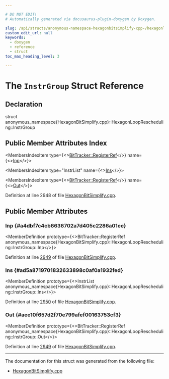 ```yaml
---

# DO NOT EDIT!
# Automatically generated via docusaurus-plugin-doxygen by Doxygen.

slug: /api/structs/anonymous-namespace-hexagonbitsimplify-cpp-/hexagonlooprescheduling/instrgroup
custom_edit_url: null
keywords:
  - doxygen
  - reference
  - struct
toc_max_heading_level: 3

---
```





# The `InstrGroup` Struct Reference

<DoxygenPage pluginConfig={pluginConfig}>



## Declaration

<CodeBlock>struct anonymous_namespace{HexagonBitSimplify.cpp}::HexagonLoopRescheduling::InstrGroup</CodeBlock>

## Public Member Attributes Index

<MembersIndex>

<MembersIndexItem
  type={<><a href="/docs/api/structs/llvm/bittracker/registerref">BitTracker::RegisterRef</a></>}
  name={<><a href="#a4dbf7c4cb6636702a7d405c2286a01ee">Inp</a></>}>
</MembersIndexItem>

<MembersIndexItem
  type="InstrList"
  name={<><a href="#ad5a8719701832633898c0af0a1932fed">Ins</a></>}>
</MembersIndexItem>

<MembersIndexItem
  type={<><a href="/docs/api/structs/llvm/bittracker/registerref">BitTracker::RegisterRef</a></>}
  name={<><a href="#aee10f657d2f70e799afef00163753cf3">Out</a></>}>
</MembersIndexItem>

</MembersIndex>


Definition at line 2948 of file <a href="/docs/api/files/lib/lib/target/lib/target/hexagon/hexagonbitsimplify-cpp">HexagonBitSimplify.cpp</a>.

<SectionDefinition>

## Public Member Attributes

### Inp {#a4dbf7c4cb6636702a7d405c2286a01ee}

<MemberDefinition
  prototype={<>BitTracker::RegisterRef anonymous&#95;namespace&#123;HexagonBitSimplify.cpp&#125;::HexagonLoopRescheduling::InstrGroup::Inp</>}>

Definition at line <a href="/docs/api/files/lib/lib/target/lib/target/hexagon/hexagonbitsimplify-cpp/#l02949">2949</a> of file <a href="/docs/api/files/lib/lib/target/lib/target/hexagon/hexagonbitsimplify-cpp">HexagonBitSimplify.cpp</a>.
</MemberDefinition>

### Ins {#ad5a8719701832633898c0af0a1932fed}

<MemberDefinition
  prototype={<>InstrList anonymous&#95;namespace&#123;HexagonBitSimplify.cpp&#125;::HexagonLoopRescheduling::InstrGroup::Ins</>}>

Definition at line <a href="/docs/api/files/lib/lib/target/lib/target/hexagon/hexagonbitsimplify-cpp/#l02950">2950</a> of file <a href="/docs/api/files/lib/lib/target/lib/target/hexagon/hexagonbitsimplify-cpp">HexagonBitSimplify.cpp</a>.
</MemberDefinition>

### Out {#aee10f657d2f70e799afef00163753cf3}

<MemberDefinition
  prototype={<>BitTracker::RegisterRef anonymous&#95;namespace&#123;HexagonBitSimplify.cpp&#125;::HexagonLoopRescheduling::InstrGroup::Out</>}>

Definition at line <a href="/docs/api/files/lib/lib/target/lib/target/hexagon/hexagonbitsimplify-cpp/#l02949">2949</a> of file <a href="/docs/api/files/lib/lib/target/lib/target/hexagon/hexagonbitsimplify-cpp">HexagonBitSimplify.cpp</a>.
</MemberDefinition>

</SectionDefinition>

<hr/>

The documentation for this struct was generated from the following file:

<ul>
<li><a href="/docs/api/files/lib/lib/target/lib/target/hexagon/hexagonbitsimplify-cpp">HexagonBitSimplify.cpp</a></li>
</ul>

</DoxygenPage>
